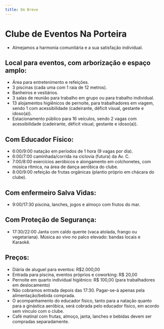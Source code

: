 ```yaml
---
title: Em Breve
---
```


# Clube de Eventos Na Porteira
- Almejamos a harmonia comunitária e a sua satisfação individual.

## Local para eventos, com arborização e espaço amplo:
- Área para entretenimento e refeições.
- 3 piscinas (cada uma com 1 raia de 12 metros).
- Banheiros e vestiários.
- 3 salas de reunião para trabalho em grupo ou para trabalho individual.
- 13 alojamentos higiênicos de pernoite, para trabalhadores em viagem, sendo 1 com acessibilidade (cadeirante, déficit visual, gestante e idoso(a)).
- Estacionamento público para 16 veículos, sendo 2 vagas com acessibilidade  (cadeirante, déficit visual, gestante e idoso(a)).

## Com Educador Físico:
- 6:00/9:00 natação em períodos de 1 hora (9 vagas por dia).
- 6:00/7:00 caminhada/corrida na ciclovia (futura) da Av. C.
- 7:00/8:00 exercícios aeróbicos e alongamento em colchonetes, com música rítmica, na área de dança aeróbica do clube.
- 8:00/9:00 refeição de frutas orgânicas (plantio próprio em chácara do clube).

## Com enfermeiro Salva Vidas:
- 9:00/17:30 piscina, lanches, jogos e almoço com frutos do mar.

## Com Proteção de Segurança:
- 17:30/22:00 Janta com caldo quente (vaca atolada, frango ou vegetariana). Música ao vivo no palco elevado: bandas locais e Karaokê.

## Preços:
- Diária de aluguel para eventos: R$2.000,00
- Entrada para piscina, eventos próprios e coworking: R$ 20,00
- Pernoite em quarto individual higiênico: R$ 100,00 (para trabalhadores em deslocamento)
- Não cobramos entrada depois das 17:30. Pagar-se-á apenas pela alimentação/bebida comprada.
- O acompanhamento do educador físico, tanto para a natação quanto para a ginástica aeróbica,  será cobrada pelo educador físico, em acordo sem vínculo com o clube.
- Café matinal com frutas, almoço, janta, lanches e bebidas devem ser compradas separadamente. 
